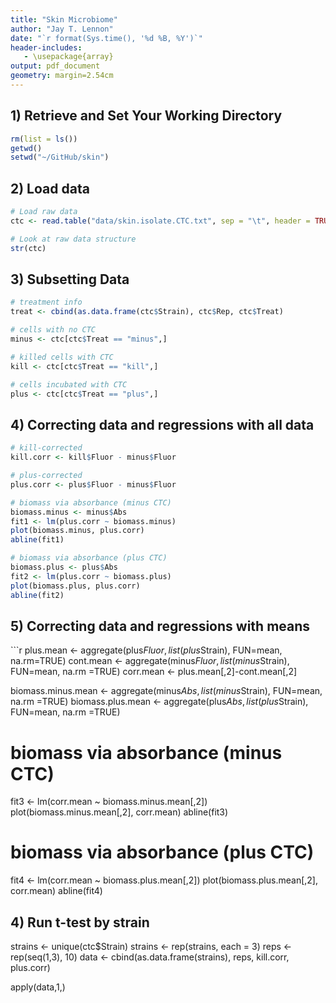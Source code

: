 ```yaml
---
title: "Skin Microbiome"
author: "Jay T. Lennon"
date: "`r format(Sys.time(), '%d %B, %Y')`"
header-includes:
   - \usepackage{array}
output: pdf_document
geometry: margin=2.54cm
---
```


## 1) Retrieve and Set Your Working Directory

```r
rm(list = ls())
getwd()
setwd("~/GitHub/skin")
```

## 2) Load data
```r
# Load raw data
ctc <- read.table("data/skin.isolate.CTC.txt", sep = "\t", header = TRUE)

# Look at raw data structure
str(ctc)
```

## 3) Subsetting Data
```r
# treatment info
treat <- cbind(as.data.frame(ctc$Strain), ctc$Rep, ctc$Treat)

# cells with no CTC
minus <- ctc[ctc$Treat == "minus",]

# killed cells with CTC
kill <- ctc[ctc$Treat == "kill",]

# cells incubated with CTC
plus <- ctc[ctc$Treat == "plus",]
```

## 4) Correcting data and regressions with all data
```r
# kill-corrected
kill.corr <- kill$Fluor - minus$Fluor

# plus-corrected
plus.corr <- plus$Fluor - minus$Fluor

# biomass via absorbance (minus CTC)
biomass.minus <- minus$Abs
fit1 <- lm(plus.corr ~ biomass.minus)
plot(biomass.minus, plus.corr)
abline(fit1)

# biomass via absorbance (plus CTC)
biomass.plus <- plus$Abs
fit2 <- lm(plus.corr ~ biomass.plus)
plot(biomass.plus, plus.corr)
abline(fit2)
```


## 5) Correcting data and regressions with means
```r

plus.mean <- aggregate(plus$Fluor, list(plus$Strain), FUN=mean, na.rm=TRUE)
cont.mean <- aggregate(minus$Fluor, list(minus$Strain), FUN=mean, na.rm =TRUE)
corr.mean <- plus.mean[,2]-cont.mean[,2]

biomass.minus.mean <- aggregate(minus$Abs, list(minus$Strain), FUN=mean, na.rm =TRUE)
biomass.plus.mean <- aggregate(plus$Abs, list(plus$Strain), FUN=mean, na.rm =TRUE)

# biomass via absorbance (minus CTC)
fit3 <- lm(corr.mean ~ biomass.minus.mean[,2])
plot(biomass.minus.mean[,2], corr.mean)
abline(fit3)

# biomass via absorbance (plus CTC)
fit4 <- lm(corr.mean ~ biomass.plus.mean[,2])
plot(biomass.plus.mean[,2], corr.mean)
abline(fit4)

## 4) Run t-test by strain
strains <- unique(ctc$Strain)
strains <- rep(strains, each = 3)
reps <- rep(seq(1,3), 10)
data <- cbind(as.data.frame(strains), reps, kill.corr, plus.corr)

apply(data,1,)


